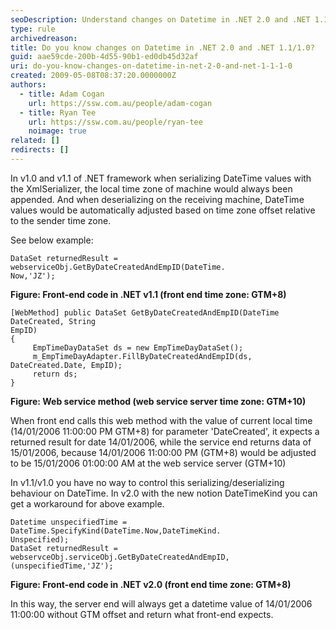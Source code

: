 ```yaml
---
seoDescription: Understand changes on Datetime in .NET 2.0 and .NET 1.1/1.0 for accurate date time conversions.
type: rule
archivedreason:
title: Do you know changes on Datetime in .NET 2.0 and .NET 1.1/1.0?
guid: aae59cde-200b-4d55-90b1-ed0db45d32af
uri: do-you-know-changes-on-datetime-in-net-2-0-and-net-1-1-1-0
created: 2009-05-08T08:37:20.0000000Z
authors:
  - title: Adam Cogan
    url: https://ssw.com.au/people/adam-cogan
  - title: Ryan Tee
    url: https://ssw.com.au/people/ryan-tee
    noimage: true
related: []
redirects: []
---
```


In v1.0 and v1.1 of .NET framework when serializing DateTime values with the XmlSerializer, the local time zone of machine would always been appended. And when deserializing on the receiving machine, DateTime values would be automatically adjusted based on time zone offset relative to the sender time zone.

See below example:
```dotnet
DataSet returnedResult = webserviceObj.GetByDateCreatedAndEmpID(DateTime.
Now,'JZ');
```

**Figure: Front-end code in .NET v1.1 (front end time zone: GTM+8)**

```dotnet
[WebMethod] public DataSet GetByDateCreatedAndEmpID(DateTime DateCreated, String
EmpID)
{
     EmpTimeDayDataSet ds = new EmpTimeDayDataSet();
     m_EmpTimeDayAdapter.FillByDateCreatedAndEmpID(ds, DateCreated.Date, EmpID);
     return ds;
}
```

**Figure: Web service method (web service server time zone: GTM+10)**

When front end calls this web method with the value of current local time (14/01/2006 11:00:00 PM GTM+8) for parameter 'DateCreated', it expects a returned result for date 14/01/2006, while the service end returns data of 15/01/2006, because 14/01/2006 11:00:00 PM (GTM+8) would be adjusted to be 15/01/2006 01:00:00 AM at the web service server (GTM+10)

In v1.1/v1.0 you have no way to control this serializing/deserializing behaviour on DateTime. In v2.0 with the new notion DateTimeKind you can get a workaround for above example.

```dotnet
Datetime unspecifiedTime = DateTime.SpecifyKind(DateTime.Now,DateTimeKind.
Unspecified);
DataSet returnedResult = webservceObj.serviceObj.GetByDateCreatedAndEmpID,
(unspecifiedTime,'JZ');
```

**Figure: Front-end code in .NET v2.0 (front end time zone: GTM+8)**

In this way, the server end will always get a datetime value of 14/01/2006 11:00:00 without GTM offset and return what front-end expects.